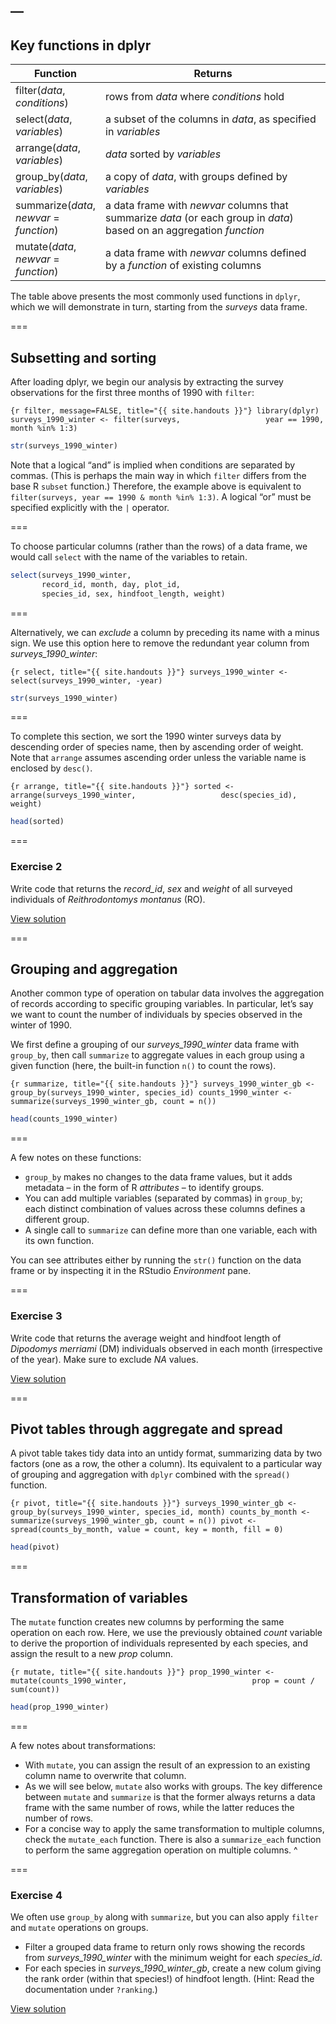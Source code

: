 ---
---

## Key functions in dplyr

| Function                                 | Returns                                                                                                               |
|------------------------------------------+-----------------------------------------------------------------------------------------------------------------------|
| filter(*data*, *conditions*)             | rows from *data* where *conditions* hold                                                                              |
| select(*data*, *variables*)              | a subset of the columns in *data*, as specified in *variables*                                                        |
| arrange(*data*, *variables*)             | *data* sorted by *variables*                                                                                          |
| group_by(*data*, *variables*)            | a copy of *data*, with groups defined by *variables*                                                                  |
| summarize(*data*, *newvar* = *function*) | a data frame with *newvar* columns that summarize *data* (or each group in *data*) based on an aggregation *function* |
| mutate(*data*, *newvar* = *function*)    | a data frame with *newvar* columns defined by a *function* of existing columns                                        |

<aside class="notes" markdown="block">

The table above presents the most commonly used functions in `dplyr`, which we will demonstrate in turn, starting from the *surveys* data frame.

</aside>

===

## Subsetting and sorting

After loading dplyr, we begin our analysis by extracting the survey observations for the first three months of 1990 with `filter`:

```{r filter, message=FALSE, title="{{ site.handouts }}"}
library(dplyr)
surveys_1990_winter <- filter(surveys,
			      year == 1990,
			      month %in% 1:3)
```

```r
str(surveys_1990_winter)
```

<aside class="notes" markdown="block">

Note that a logical "and" is implied when conditions are separated by commas. (This is perhaps the main way in which `filter` differs from the base R `subset` function.) Therefore, the example above is equivalent to `filter(surveys, year == 1990 & month %in% 1:3)`. A logical "or" must be specified explicitly with the `|` operator.

</aside>

===

To choose particular columns (rather than the rows) of a data frame, we would call `select` with the name of the variables to retain.

```r
select(surveys_1990_winter,
       record_id, month, day, plot_id,
       species_id, sex, hindfoot_length, weight)
```

===


Alternatively, we can *exclude* a column by preceding its name with a minus sign. We use this option here to remove the redundant year column from *surveys_1990_winter*:

```{r select, title="{{ site.handouts }}"}
surveys_1990_winter <- select(surveys_1990_winter, -year)
```

```r
str(surveys_1990_winter)
```

===


To complete this section, we sort the 1990 winter surveys data by descending order of species name, then by ascending order of weight. Note that `arrange` assumes ascending order unless the variable name is enclosed by `desc()`.

```{r arrange, title="{{ site.handouts }}"}
sorted <- arrange(surveys_1990_winter,
                  desc(species_id), weight)
```

```r
head(sorted)
```

===

### Exercise 2

Write code that returns the *record_id*, *sex* and *weight* of all surveyed individuals of *Reithrodontomys montanus* (RO).

<aside class="notes" markdown="block">

[View solution](#solution-2)

</aside>

===

## Grouping and aggregation

Another common type of operation on tabular data involves the aggregation of records according to specific grouping variables. In particular, let's say we want to count the number of individuals by species observed in the winter of 1990.

<aside class="notes" markdown="block">

We first define a grouping of our *surveys_1990_winter* data frame with `group_by`, then call `summarize` to aggregate values in each group using a given function (here, the built-in function `n()` to count the rows).

</aside>

```{r summarize, title="{{ site.handouts }}"}
surveys_1990_winter_gb <- group_by(surveys_1990_winter, species_id)
counts_1990_winter <- summarize(surveys_1990_winter_gb, count = n())
```

```r
head(counts_1990_winter)
```

===

A few notes on these functions: 

- `group_by` makes no changes to the data frame values, but it adds metadata -- in the form of R *attributes* -- to identify groups.
- You can add multiple variables (separated by commas) in `group_by`; each distinct combination of values across these columns defines a different group.
- A single call to `summarize` can define more than one variable, each with its own function.

<aside class="notes" markdown="block">

You can see attributes either by running the `str()` function on the data frame or by inspecting it in the RStudio *Environment* pane.

</aside>

===


### Exercise 3

Write code that returns the average weight and hindfoot length of *Dipodomys merriami* (DM) individuals observed in each month (irrespective of the year). Make sure to exclude *NA* values.

<aside class="notes" markdown="block">

[View solution](#solution-3)

</aside>

===

## Pivot tables through aggregate and spread

A pivot table takes tidy data into an untidy format, summarizing data by two factors (one as a row, the other a column).
Its equivalent to a particular way of grouping and aggregation with `dplyr` combined with the `spread()` function.

```{r pivot, title="{{ site.handouts }}"}
surveys_1990_winter_gb <- group_by(surveys_1990_winter, species_id, month)
counts_by_month <- summarize(surveys_1990_winter_gb, count = n())
pivot <- spread(counts_by_month, value = count, key = month, fill = 0)
```

```r
head(pivot)
```

===

## Transformation of variables

The `mutate` function creates new columns by performing the same operation on each row. Here, we use the previously obtained *count* variable to derive the proportion of individuals represented by each species, and assign the result to a new *prop* column.

```{r mutate, title="{{ site.handouts }}"}
prop_1990_winter <- mutate(counts_1990_winter,
                           prop = count / sum(count))
```

```r
head(prop_1990_winter)
```

===

A few notes about transformations:

- With `mutate`, you can assign the result of an expression to an existing column name to overwrite that column.
- As we will see below, `mutate` also works with groups. The key difference between `mutate` and `summarize` is that the former always returns a data frame with the same number of rows, while the latter reduces the number of rows.
- For a concise way to apply the same transformation to multiple columns, check the `mutate_each` function. There is also a `summarize_each` function to perform the same aggregation operation on multiple columns.
^

===

### Exercise 4

We often use `group_by` along with `summarize`, but you can also apply `filter` and `mutate` operations on groups.

- Filter a grouped data frame to return only rows showing the records from *surveys_1990_winter* with the minimum weight for each *species_id*.
- For each species in *surveys_1990_winter_gb*, create a new colum giving the rank order (within that species!) of hindfoot length. (Hint: Read the documentation under `?ranking`.)

<aside class="notes" markdown="block">

[View solution](#solution-4)

</aside>
